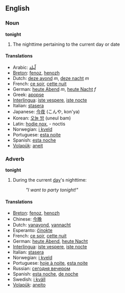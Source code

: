 ==English==
===Noun===
'''tonight'''

#The nighttime pertaining to the current day or date

====Translations====
*Arabic: [[لّيلة]]
*[[Breton]]: [[fenoz]], [[henozh]]
*Dutch: [[deze avond]] ''m'', [[deze nacht]] ''m''
*French: [[ce soir]], [[cette nuit]]
*German: [[heute Abend]] ''m'', [[heute Nacht]] ''f''
*Greek: [[apopse]]
*[[Interlingua]]: [[iste vespere]], [[iste nocte]]
*Italian: [[stasera]]
*Japanese: [[今夜]] (こんや, kon'ya)
*Korean: [[오늘 밤]] (uneul bam)
*Latin: [[hodie nox]], - noctis
*Norwegian: [[i kveld]]
*Portuguese: [[esta noite]]
*Spanish: [[esta noche]]
*[[Volapük]]: [[aneit]]

===Adverb===
'''tonight'''

#During the current [[day]]'s nighttime: 
#:'' "I want to party tonight!" '' <p>

====Translations====
*[[Breton]]: [[fenoz]], [[henozh]]
*Chinese: [[今晚]]
*Dutch: [[vanavond]], [[vannacht]]
*Esperanto: [[ĉinokte]]
*French: [[ce soir]], [[cette nuit]]
*German: [[heute Abend]], [[heute Nacht]]
*[[Interlingua]]: [[iste vespere]], [[iste nocte]]
*Italian: [[stasera]]
*Norwegian: [[i kveld]]
*Portuguese: [[hoje à noite]], [[esta noite]]
*Russian: [[сегодня вечером]]
*Spanish: [[esta noche]], [[de noche]]
*Swedish: [[i kväll]]
*[[Volapük]]: [[aneito]]